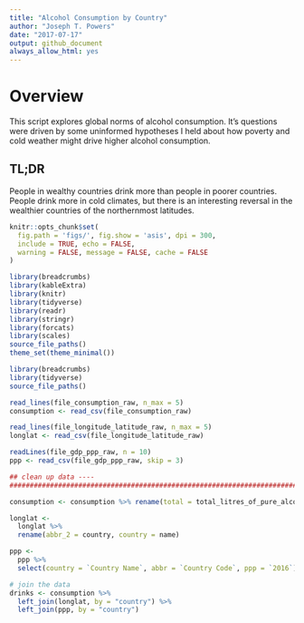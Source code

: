 ```yaml
---
title: "Alcohol Consumption by Country"
author: "Joseph T. Powers"  
date: "2017-07-17"
output: github_document
always_allow_html: yes
---
```


# Overview
This script explores global norms of alcohol consumption. It's questions were driven by some uninformed hypotheses I held about how poverty and cold weather might drive higher alcohol consumption. 

## TL;DR 
People in wealthy countries drink more than people in poorer countries. People drink more in cold climates, but there is an interesting reversal in the wealthier countries of the northernmost latitudes.

```r
knitr::opts_chunk$set(
  fig.path = 'figs/', fig.show = 'asis', dpi = 300, 
  include = TRUE, echo = FALSE, 
  warning = FALSE, message = FALSE, cache = FALSE
) 
```

```r
library(breadcrumbs)
library(kableExtra)
library(knitr)
library(tidyverse)
library(readr)
library(stringr)
library(forcats)
library(scales)
source_file_paths()
theme_set(theme_minimal())
```

```r
library(breadcrumbs)
library(tidyverse)
source_file_paths()

read_lines(file_consumption_raw, n_max = 5)
consumption <- read_csv(file_consumption_raw)

read_lines(file_longitude_latitude_raw, n_max = 5)
longlat <- read_csv(file_longitude_latitude_raw)

readLines(file_gdp_ppp_raw, n = 10)
ppp <- read_csv(file_gdp_ppp_raw, skip = 3)
```

```r
## clean up data ----
##############################################################################-

consumption <- consumption %>% rename(total = total_litres_of_pure_alcohol)

longlat <- 
  longlat %>% 
  rename(abbr_2 = country, country = name)

ppp <- 
  ppp %>% 
  select(country = `Country Name`, abbr = `Country Code`, ppp = `2016`)

# join the data 
drinks <- consumption %>% 
  left_join(longlat, by = "country") %>% 
  left_join(ppp, by = "country")
```